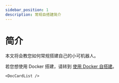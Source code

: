 ```yaml
---
sidebar_position: 1
description: 常规自搭建简介
---
```


# 简介

本文将会教您如何常规搭建自己的小可机器人。

若您想使用 Docker 搭建，请转到 [使用 Docker 自搭建](/docs/dev/deploy/deploy_docker/intro)。

```mdx-code-block
<DocCardList />
```